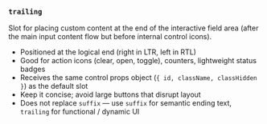 ### `trailing`

Slot for placing custom content at the end of the interactive field area (after the main input content flow but before internal control icons).

- Positioned at the logical end (right in LTR, left in RTL)
- Good for action icons (clear, open, toggle), counters, lightweight status badges
- Receives the same control props object (`{ id, className, classHidden }`) as the default slot
- Keep it concise; avoid large buttons that disrupt layout
- Does not replace `suffix` — use `suffix` for semantic ending text, `trailing` for functional / dynamic UI

